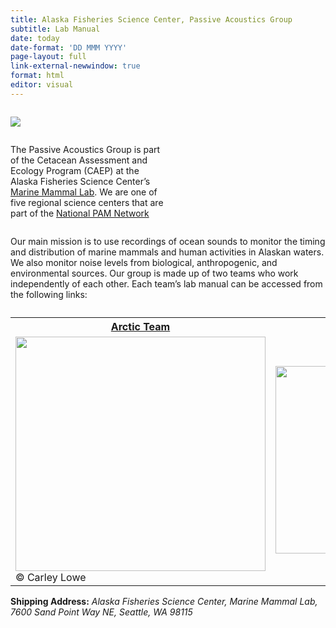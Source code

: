 ```yaml
---
title: Alaska Fisheries Science Center, Passive Acoustics Group
subtitle: Lab Manual
date: today
date-format: 'DD MMM YYYY'
page-layout: full
link-external-newwindow: true
format: html
editor: visual
---
```


```{=html}
<style type="text/css">
h1.title {
  color: SteelBlue;
  font-size: 32px;
  text-align: left;
  margin-bottom:-20px;
}
</style>
```
::: {.column width="45%"}
![](content/images/AFSCimages/AlaskaIcon.png){fig-alt="" fig-align="center"}
:::

::: {.column width="50%"}


The Passive Acoustics Group is part of the Cetacean Assessment and Ecology Program (CAEP) at the Alaska Fisheries Science Center's [Marine Mammal Lab](https://www.fisheries.noaa.gov/about/marine-mammal-laboratory). We are one of five regional science centers that are part of the [National PAM Network](https://nmfs-ost.github.io/PAM_National_Network/)
:::

Our main mission is to use recordings of ocean sounds to monitor the timing and distribution of marine mammals and human activities in Alaskan waters. We also monitor noise levels from biological, anthropogenic, and environmental sources. Our group is made up of two teams who work independently of each other. Each team's lab manual can be accessed from the following links:

```{=html}
<table>
  <caption></caption>
  <thead>
  <style>
  th {text-align: center}
  </style>
  </thead>
    <tbody>
    <tr>
      <th><a href="https://noaa-afsc.github.io/AFSC-MML-PAM-Lab-Manual/content/TeamBerchok.html">Arctic Team</a></th>
    <th><a href="https://noaa-afsc.github.io/AFSC-MML-PAM-Lab-Manual/content/TeamCastellote.html">Cook Inlet Team</a></th>
    </tr>
    <tr>
    <td><img src="content/images/AFSCimages/NPRWwatercolor_CarleyLoweCropped.png" width="400" height="375" style="vertical-align:middle" /><figcaption>© Carley Lowe</figcaption></td>
    <td><img src="content/images/AFSCimages/PlaceHolderCIB.png" width="400" height="300" /></td>
    </tr>
    <tr>
  </tbody>
</table>
```
**Shipping Address:** *Alaska Fisheries Science Center, Marine Mammal Lab, 7600 Sand Point Way NE, Seattle, WA 98115*

